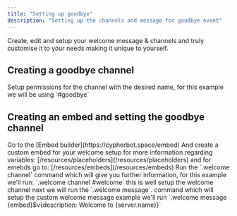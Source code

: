 ```yaml
---
title: "Setting up goodbye"
description: "Setting up the channels and message for goodbye event"
---
```


<CardGroup cols={2}>
  <Card title="Welcome setup" icon="shield" href="/server-config/welcome-setup">
    Create, edit and setup your welcome message & channels and truly customise
    it to your needs making it unique to yourself.
  </Card>
</CardGroup>

## Creating a goodbye channel

<Steps>
  <Step title="Create the channel">
    Setup permissions for the channel with the desired name, for this example we
    will be using `#goodbye`
  </Step>
</Steps>

## Creating an embed and setting the goodbye channel

<Steps>
  <Step title="Creating the goodbye embed">
    Go to the [Embed builder](https://cypherbot.space/embed) And create a custom embed for your welcome setup for more information regarding variables:
    [/resources/placeholders](/resources/placeholders) and for emebds go to: [/resources/embeds](/resources/embeds)
  </Step>
  <Step title="Setup the welcome channel">
    Run the `.welcome channel` command which will give you further information, for this
    example we'll run: `.welcome channel #welcome` this is well setup the welcome channel next we will run the `.welcome message`. command which will setup the custom welcome message example we'll run `.welcome message {embed}$v{description: Welcome to {server.name}}`
  </Step>
</Steps>


